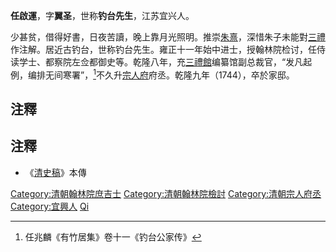 '''任啟運'''{{BD|1670年||1744年||}}，字'''翼圣'''，世称'''钓台先生'''，江苏宜兴人。

少甚贫，借得好書，日夜苦讀，晚上靠月光照明。推崇[[朱熹|朱熹]]，深惜朱子未能對[[三禮|三禮]]作注解。居近古钓台，世称钓台先生。雍正十一年始中进士，授翰林院检讨，任侍读学士、都察院左佥都御史等。乾隆八年，充[[三禮館|三禮館]]编纂馆副总裁官，“发凡起例，编排无间寒署”，<ref>任兆麟《有竹居集》卷十一《钓台公家传》</ref>不久升[[宗人府|宗人府]]府丞。乾隆九年（1744），卒於家邸。

==注釋==
{{reflist}}

==注釋==
*《[[清史稿|清史稿]]》本傳

{{雍正十一年癸丑科殿試金榜}}
{{DEFAULTSORT:Ren任}}
[[Category:清朝翰林院庶吉士|Category:清朝翰林院庶吉士]]
[[Category:清朝翰林院檢討|Category:清朝翰林院檢討]]
[[Category:清朝宗人府丞|Category:清朝宗人府丞]]
[[Category:宜興人|Category:宜興人]]
[[Category:任姓|Qi]]